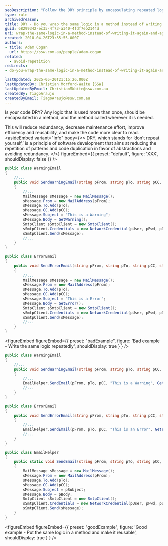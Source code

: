 ```yaml
---
seoDescription: "Follow the DRY principle by encapsulating repeated logic into reusable methods for cleaner, more efficient code."
type: rule
archivedreason:
title: DRY - Do you wrap the same logic in a method instead of writing it repeatedly whenever it's used?
guid: 68299342-ec35-4f73-a340-4fdf7eb2144d
uri: wrap-the-same-logic-in-a-method-instead-of-writing-it-again-and-again
created: 2018-04-26T23:35:55.000Z
authors:
- title: Adam Cogan
  url: https://ssw.com.au/people/adam-cogan
related:
  - avoid-repetition
redirects:
- do-you-wrap-the-same-logic-in-a-method-instead-of-writing-it-again-and-again-whenever-its-used

lastUpdated: 2025-05-20T21:15:26.000Z
lastUpdatedBy: Christian Morford-Waite [SSW]
lastUpdatedByEmail: ChristianMWaite@ssw.com.au
createdBy: TiagoAraujo
createdByEmail: TiagoAraujo@ssw.com.au
---
```


Is your code DRY? Any logic that is used more than once, should be encapsulated in a method, and the method called wherever it is needed.

This will reduce redundancy, decrease maintenance effort, improve efficiency and reusability, and make the code more clear to read.
<asideEmbed
  variant="info"
  body={<>
    DRY, which stands for ‘don’t repeat yourself,’ is a principle of software development that aims at reducing the repetition of patterns and code duplication in favor of abstractions and avoiding redundancy.
  </>}
  figureEmbed={{
    preset: "default",
    figure: 'XXX',
    shouldDisplay: false
  }}
/>

```csharp
public class WarningEmail
{
    //...
    public void SendWarningEmail(string pFrom, string pTo, string pCC, string pUser, string pPwd, string pDomain)
    {
        //...
        MailMessage sMessage = new MailMessage();
        sMessage.From = new MailAddress(pFrom);
        sMessage.To.Add(pTo);
        sMessage.CC.Add(pCC);
        sMessage.Subject = "This is a Warning";
        sMessage.Body = GetWarning();
        SmtpClient sSmtpClient = new SmtpClient();
        sSmtpClient.Credentials = new NetworkCredential(pUser, pPwd, pDomain);
        sSmtpClient.Send(sMessage);
        //...
    }
}

public class ErrorEmail
{
    public void SendErrorEmail(string pFrom, string pTo, string pCC, string pUser, string pPwd, string pDomain)
    {
        //...
        MailMessage sMessage = new MailMessage();
        sMessage.From = new MailAddress(pFrom);
        sMessage.To.Add(pTo);
        sMessage.CC.Add(pCC);
        sMessage.Subject = "This is a Error";
        sMessage.Body = GetError();
        SmtpClient sSmtpClient = new SmtpClient();
        sSmtpClient.Credentials = new NetworkCredential(pUser, pPwd, pDomain);
        sSmtpClient.Send(sMessage);
        //...
    }
}
```

<figureEmbed figureEmbed={{
  preset: "badExample",
  figure: 'Bad example - Write the same logic repeatedly',
  shouldDisplay: true
} } />


```csharp
public class WarningEmail
{
    //...
    public void SendWarningEmail(string pFrom, string pTo, string pCC, string pUser, string pPwd, string pDomain)
    {
        //...
        EmailHelper.SendEmail(pFrom, pTo, pCC, "This is a Warning", GetWarning(), pUser, pPwd, pDomain);
        //...
    }
}

public class ErrorEmail
{
    public void SendErrorEmail(string pFrom, string pTo, string pCC, string pUser, string pPwd, string pDomain)
    {
        //...
        EmailHelper.SendEmail(pFrom, pTo, pCC, "This is an Error", GetError(), pUser, pPwd, pDomain);
        //...
    }
}

public class EmailHelper
{
    public static void SendEmail(string pFrom, string pTo, string pCC, string pSubject, string pBody, string pUser, string pPwd, string pDomain)
    {
        MailMessage sMessage = new MailMessage();
        sMessage.From = new MailAddress(pFrom);
        sMessage.To.Add(pTo);
        sMessage.CC.Add(pCC);
        sMessage.Subject = pSubject;
        sMessage.Body = pBody;
        SmtpClient sSmtpClient = new SmtpClient();
        sSmtpClient.Credentials = new NetworkCredential(pUser, pPwd, pDomain);
        sSmtpClient.Send(sMessage);
    }
}
```

<figureEmbed figureEmbed={{
  preset: "goodExample",
  figure: 'Good example - Put the same logic in a method and make it reusable',
  shouldDisplay: true
} } />
